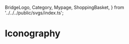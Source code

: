   BridgeLogo,
  Category,
  Mypage,
  ShoppingBasket,
} from '../../../public/svgs/index.ts';

<Meta title="Iconography" />

# Iconography

<IconGallery>
  <IconItem name="BridgeLogo">
    <BridgeLogo />
  </IconItem>
  <IconItem name="Category">
    <Category />
  </IconItem>
  <IconItem name="Mypage">
    <Mypage />
  </IconItem>
  <IconItem name="ShoppingBasket">
    <ShoppingBasket />
  </IconItem>
</IconGallery>